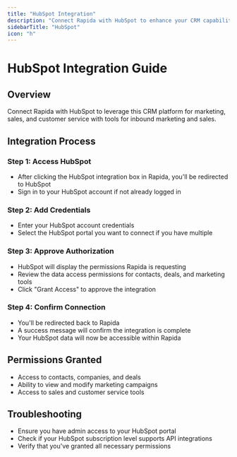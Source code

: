 ```yaml
---
title: "HubSpot Integration"
description: "Connect Rapida with HubSpot to enhance your CRM capabilities"
sidebarTitle: "HubSpot"
icon: "h"
---
```

# HubSpot Integration Guide

## Overview
Connect Rapida with HubSpot to leverage this CRM platform for marketing, sales, and customer service with tools for inbound marketing and sales.

## Integration Process

### Step 1: Access HubSpot
- After clicking the HubSpot integration box in Rapida, you'll be redirected to HubSpot
- Sign in to your HubSpot account if not already logged in

### Step 2: Add Credentials
- Enter your HubSpot account credentials
- Select the HubSpot portal you want to connect if you have multiple

### Step 3: Approve Authorization
- HubSpot will display the permissions Rapida is requesting
- Review the data access permissions for contacts, deals, and marketing tools
- Click "Grant Access" to approve the integration

### Step 4: Confirm Connection
- You'll be redirected back to Rapida
- A success message will confirm the integration is complete
- Your HubSpot data will now be accessible within Rapida

## Permissions Granted
- Access to contacts, companies, and deals
- Ability to view and modify marketing campaigns
- Access to sales and customer service tools

## Troubleshooting
- Ensure you have admin access to your HubSpot portal
- Check if your HubSpot subscription level supports API integrations
- Verify that you've granted all necessary permissions
